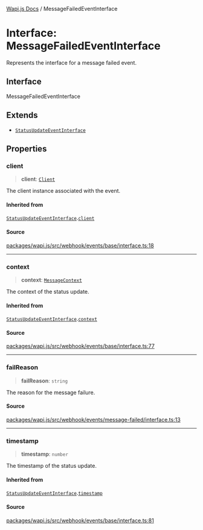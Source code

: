 [Wapi.js Docs](../README.mdx) / MessageFailedEventInterface

# Interface: MessageFailedEventInterface

Represents the interface for a message failed event.

## Interface

MessageFailedEventInterface

## Extends

- [`StatusUpdateEventInterface`](StatusUpdateEventInterface.mdx)

## Properties

### client

> **client**: [`Client`](../classes/Client.mdx)

The client instance associated with the event.

#### Inherited from

[`StatusUpdateEventInterface`](StatusUpdateEventInterface.mdx).[`client`](StatusUpdateEventInterface.mdx#client)

#### Source

[packages/wapi.js/src/webhook/events/base/interface.ts:18](https://github.com/sarthakjdev/wapi.js/blob/1b066ed4efaf997a4bb012da51514dfcb4165da6/packages/wapi.js/src/webhook/events/base/interface.ts#L18)

***

### context

> **context**: [`MessageContext`](../type-aliases/MessageContext.mdx)

The context of the status update.

#### Inherited from

[`StatusUpdateEventInterface`](StatusUpdateEventInterface.mdx).[`context`](StatusUpdateEventInterface.mdx#context)

#### Source

[packages/wapi.js/src/webhook/events/base/interface.ts:77](https://github.com/sarthakjdev/wapi.js/blob/1b066ed4efaf997a4bb012da51514dfcb4165da6/packages/wapi.js/src/webhook/events/base/interface.ts#L77)

***

### failReason

> **failReason**: `string`

The reason for the message failure.

#### Source

[packages/wapi.js/src/webhook/events/message-failed/interface.ts:13](https://github.com/sarthakjdev/wapi.js/blob/1b066ed4efaf997a4bb012da51514dfcb4165da6/packages/wapi.js/src/webhook/events/message-failed/interface.ts#L13)

***

### timestamp

> **timestamp**: `number`

The timestamp of the status update.

#### Inherited from

[`StatusUpdateEventInterface`](StatusUpdateEventInterface.mdx).[`timestamp`](StatusUpdateEventInterface.mdx#timestamp)

#### Source

[packages/wapi.js/src/webhook/events/base/interface.ts:81](https://github.com/sarthakjdev/wapi.js/blob/1b066ed4efaf997a4bb012da51514dfcb4165da6/packages/wapi.js/src/webhook/events/base/interface.ts#L81)
